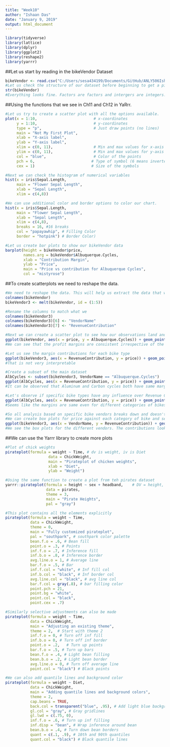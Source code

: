 ```yaml
---
title: "Week10"
author: "Ishaan Das"
date: "January 9, 2019"
output: html_document
---
```


```r
library(tidyverse)
library(lattice)
library(dplyr)
library(ggplot2)
library(reshape2)
library(yarrr)
```

##Let us start by reading in the bikeVendor Dataset

```r
bikeVendor <- read.csv("C:/Users/sesa434199/Documents/GitHub/ANLY506Ishaan/Data/bikeVendors.csv", header = TRUE)
#Let us check the structure of our dataset before beginning to get a picture of our variables. This will also help us know if we need to change the variable type of any of the variables.
str(bikeVendor)
#Everything looks fine. Factors are factors and intergers are integers.
```

##Using the functions that we see in Ch11 and Ch12 in YaRrr.

```r
#Let us try to create a scatter plot with all the options available. 
plot(x = 1:10,                         # x-coordinates
     y = 1:10,                         # y-coordinates
     type = "p",                       # Just draw points (no lines)
     main = "Not My First Plot",
     xlab = "X-axis label",
     ylab = "Y-axis label",
     xlim = c(0, 11),                  # Min and max values for x-axis
     ylim = c(0, 11),                  # Min and max values for y-axis
     col = "blue",                     # Color of the points
     pch = 6,                         # Type of symbol (6 means inverted hollow triangle)
     cex = 1)                         # Size of the symbols

#Next we can check the histogram of numerical variables
hist(x = iris$Sepal.Length,
     main = "Flower Sepal Length",
     xlab = "Sepal Length",
     xlim = c(4,8))

#We can use additional color and border options to color our chart.
hist(x = iris$Sepal.Length,
     main = "Flower Sepal Length",
     xlab = "Sepal Length",
     xlim = c(4,8),
     breaks = 16, #16 breaks
     col = "papayawhip", # Filling Color
     border = "hotpink") # Border Color)

#Let us create bar plots to show our bikeVendor data
barplot(height = bikeVendor$price,
        names.arg = bikeVendor$Albuquerque.Cycles,
        xlab = "Contribution Margin",
        ylab = "Price",
        main = "Price vs contribution for Albuquerque Cycles",
        col = "mistyrose")

```
##To create scatterplots we need to reshape the data.

```r
#We need to reshape the data. This will help us extract the data that we need in a better way.
colnames(bikeVendor)
bikeVendor3 <- melt(bikeVendor, id = (1:5))

#Rename the columns to match what we 
colnames(bikeVendor3)
colnames(bikeVendor3)[6] <- "VendorName"
colnames(bikeVendor3)[7] <- "RevenueContribution"

#Next we can create a scatter plot to see how our observations land and what is the price range and profit
ggplot(bikeVendor, aes(x = price, y = Albuquerque.Cycles)) + geom_point()
#We can see that the profit margins are consistent irrespective of the price of the bicycles

#Let us see the margin contributions for each bike type
ggplot(bikeVendor3, aes(x = RevenueContribution, y = price)) + geom_point(aes(color = VendorName))
#That is not very interpretable

#Create a subset of the main dataset
AlbCycles <- subset(bikeVendor3, VendorName == "Albuquerque.Cycles")
ggplot(AlbCycles, aes(x = RevenueContribution, y = price)) + geom_point(aes(color = frame))
#It can be observed that Aluminum and Carbon cycles both have same margins.

#Let's observe if specific bike types have any influence over Revenue Contribution 
ggplot(AlbCycles, aes(x = RevenueContribution, y = price)) + geom_point(aes(color = category1))
#Seems like the margins are same even for different categories of bikes

#So all analysis based on specific bike vendors breaks down and doesn't yield any results.
#We can create box plots for price against each category of bike and see the charts if they yield any results.
ggplot(bikeVendor3, aes(x = VendorName, y = RevenueContribution)) + geom_boxplot() + coord_flip()
#We see the box plots for the different vendors. The contributions look very similar.
```

##We can use the Yarrr library to create more plots
```r
#Plot of chick weights
pirateplot(formula = weight ~ Time, # dv is weight, iv is Diet
                   data = ChickWeight,
                   main = "Pirateplot of chicken weights",
                   xlab = "Diet",
                   ylab = "Weight")

#Using the same function to create a plot from teh pirates dataset
yarrr::pirateplot(formula = height ~ sex + headband,    # DV = height, IV1 = sex, IV2 = headband
                  data = pirates,           
                  theme = 3,
                  main = "Pirate Heights",
                  pal = "gray")

#This plot contains all the elements explicitly
pirateplot(formula = weight ~ Time,
           data = ChickWeight,
           theme = 0,
           main = "Fully customized pirateplot",
           pal = "southpark", # southpark color palette
           bean.f.o = .6, # Bean fill
           point.o = .3, # Points
           inf.f.o = .7, # Inference fill
           inf.b.o = .8, # Inference border
           avg.line.o = 1, # Average line
           bar.f.o = .5, # Bar
           inf.f.col = "white", # Inf fill col
           inf.b.col = "black", # Inf border col
           avg.line.col = "black", # avg line col
           bar.f.col = gray(.8), # bar filling color
           point.pch = 21,
           point.bg = "white",
           point.col = "black",
           point.cex = .7)

#Similarly selective adjustments can also be made
pirateplot(formula = weight ~ Time,
           data = ChickWeight,
           main = "Adjusting an existing theme",
           theme = 2,  # Start with theme 2
           inf.f.o = 0, # Turn off inf fill
           inf.b.o = 0, # Turn off inf border
           point.o = .2,   # Turn up points
           bar.f.o = .5, # Turn up bars
           bean.f.o = .4, # Light bean filling
           bean.b.o = .2, # Light bean border
           avg.line.o = 0, # Turn off average line
           point.col = "black") # Black points

#We can also add quantile lines and background color
pirateplot(formula = weight ~ Diet, 
           data = ChickWeight,
           main = "Adding quantile lines and background colors",
           theme = 2,
           cap.beans = TRUE,
           back.col = transparent("blue", .95), # Add light blue background
           gl.col = "gray", # Gray gridlines
           gl.lwd = c(.75, 0),
           inf.f.o = .6, # Turn up inf filling
           inf.disp = "bean", # Wrap inference around bean
           bean.b.o = .4, # Turn down bean borders
           quant = c(.1, .9), # 10th and 90th quantiles
           quant.col = "black") # Black quantile lines
```